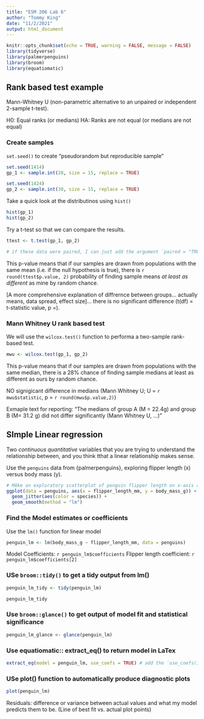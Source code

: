```yaml
---
title: "ESM 206 Lab 6"
author: "Tommy King"
date: "11/2/2021"
output: html_document
---
```


```r
knitr::opts_chunk$set(echo = TRUE, warning = FALSE, message = FALSE)
library(tidyverse)
library(palmerpenguins)
library(broom)
library(equatiomatic)
```

## Rank based test example

Mann-Whitney U (non-parametric alternative to an unpaired or independent 2-sample t-test). 

H0: Equal ranks (or medians)
HA: Ranks are not equal (or medians are not equal)

### Create samples

`set.seed()` to create "pseudorandom but reproducible sample"

```r
set.seed(1414)
gp_1 <- sample.int(20, size = 15, replace = TRUE)

set.seed(1424) 
gp_2 <- sample.int(30, size = 15, replace = TRUE)
```

Take a quick look at the distributinos using `hist()`

```r
hist(gp_1)
hist(gp_2)
```

Try a t-test so that we can compare the results. 
```r
ttest <- t.test(gp_1, gp_2)

# if these data were paired, I can just add the argument `paired = "TRUE" ` within the t-test() function.
```

This p-value means that if our samples are drawn from populations with the same mean (i.e. if the null hypothesis is true), there is `r round(ttest$p.value, 2)` probability of finding sample means *at least as different* as mine by random chance. 

[A more comprehensive explanation of diffrernce between groups... actually means, data spread, effect size]... there is no significant difference (t(df) = t-statistic value, p =).


### Mann Whitney U rank based test

We will use the `wilcox.test()` function to performa a two-sample rank-based test. 

```r
mwu <- wilcox.test(gp_1, gp_2)
```

This p-value means that if our samples are drawn from populations with the same median, there is a 28% chance of finding sample medians at least as different as ours by random chance. 

NO signigicant difference in medians (Mann Whitney U; U = `r mwu$statistic`, p = `r round(mwu$p.value,2)`)

Exmaple text for reporting: "The medians of group A (M = 22.4g) and group B (M= 31.2 g) did not differ significantly (Mann Whitney U, ...)" 

## SImple Linear regression 

Two *continuous quantitative* variables that you are trying to understand the relationship between, and you think tthat a linear relationship makes sense. 

Use the `penguins` data from {palmerpenguins}, exploring flipper length (x) versus body mass (y). 

```r
# MAke an exploratory scatterplot of penguin flipper length on x-axis and body mass on y-axis. 
ggplot(data = penguins, aes(x = flipper_length_mm, y = body_mass_g)) + 
  geom_jitter(aes(color = species)) + 
  geom_smooth(method = "lm")
```


### Find the Model estimates or coefficients 

Use the `lm()` function for linear model


```r
penguin_lm <- lm(body_mass_g ~ flipper_length_mm, data = penguins)

```

Model Coefficients: `r penguin_lm$coefficients`
Flipper length coefficient: `r penguin_lm$coefficients[2]`

### USe `broom::tidy()` to get a tidy output from lm()

```r
penguin_lm_tidy <- tidy(penguin_lm)

penguin_lm_tidy 
```

### Use `broom::glance()` to get output of model fit and statistical significance 

```r
penguin_lm_glance <- glance(penguin_lm)

```

### Use equatiomatic:: extract_eq() to return model in LaTex
```r
extract_eq(model = penguin_lm, use_coefs = TRUE) # add the `use_coefs()` function to put in the actual coefficient values in the equation

```

### USe plot() function to automatically produce diagnostic plots

```r
plot(penguin_lm)

```

Residuals: difference or variance between actual values and what my model predicts them to be. (Line of best fit vs. actual plot points)
